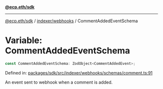 [**@ecp.eth/sdk**](../../../index.mdx)

***

[@ecp.eth/sdk](/sdk-reference/index.mdx) / [indexer/webhooks](/sdk-reference/indexer/webhooks/index.mdx) / CommentAddedEventSchema

# Variable: CommentAddedEventSchema

```ts
const CommentAddedEventSchema: ZodObject<CommentAddedEvent>;
```

Defined in: [packages/sdk/src/indexer/webhooks/schemas/comment.ts:91](https://github.com/ecp-eth/comments-monorepo/blob/main/packages/sdk/src/indexer/webhooks/schemas/comment.ts#L91)

An event sent to webhook when a comment is added.
